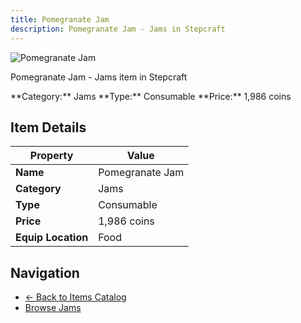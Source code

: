 ```yaml
---
title: Pomegranate Jam
description: Pomegranate Jam - Jams in Stepcraft
---
```


<div className="flex items-start gap-6 mb-8">
  <div className="flex-shrink-0">
    <img src="/assets/resources/foraging/pomegranate_jam.png" alt="Pomegranate Jam" className="w-24 h-24 border rounded-lg" />
  </div>
  <div className="flex-1">
    <div className="space-y-2">
      <p className="text-lg text-muted-foreground">Pomegranate Jam - Jams item in Stepcraft</p>
      <div className="flex flex-wrap gap-4 text-sm">
        <span className="px-2 py-1 bg-blue-100 dark:bg-blue-900 rounded-md">
          **Category:** Jams
        </span>
        <span className="px-2 py-1 bg-green-100 dark:bg-green-900 rounded-md">
          **Type:** Consumable
        </span>
        <span className="px-2 py-1 bg-yellow-100 dark:bg-yellow-900 rounded-md">
          **Price:** 1,986 coins
        </span>
      </div>
    </div>
  </div>
</div>

## Item Details

| Property | Value |
|----------|-------|
| **Name** | Pomegranate Jam |
| **Category** | Jams |
| **Type** | Consumable |
| **Price** | 1,986 coins |
| **Equip Location** | Food |





## Navigation

- [← Back to Items Catalog](/docs/items)
- [Browse Jams](/docs/items#jams)

